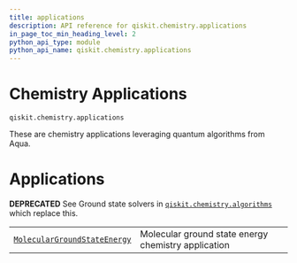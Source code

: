 ```yaml
---
title: applications
description: API reference for qiskit.chemistry.applications
in_page_toc_min_heading_level: 2
python_api_type: module
python_api_name: qiskit.chemistry.applications
---
```


<span id="module-qiskit.chemistry.applications" />

<span id="qiskit-chemistry-applications" />

# Chemistry Applications

`qiskit.chemistry.applications`

These are chemistry applications leveraging quantum algorithms from Aqua.

# Applications

**DEPRECATED** See Ground state solvers in [`qiskit.chemistry.algorithms`](qiskit.chemistry.algorithms#module-qiskit.chemistry.algorithms "qiskit.chemistry.algorithms") which replace this.

|                                                                                                                                                     |                                                     |
| --------------------------------------------------------------------------------------------------------------------------------------------------- | --------------------------------------------------- |
| [`MolecularGroundStateEnergy`](qiskit.chemistry.applications.MolecularGroundStateEnergy "qiskit.chemistry.applications.MolecularGroundStateEnergy") | Molecular ground state energy chemistry application |

